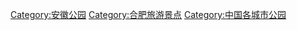 [[Category:安徽公园|Category:安徽公园]]
[[Category:合肥旅游景点|Category:合肥旅游景点]]
[[Category:中国各城市公园|Category:中国各城市公园]]